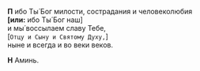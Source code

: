 **П** ибо Ты́ Бог милости, сострадания и человеколюбия  
**[или:** ибо Ты́ Бог наш<R>]</R>  
и мы́ воссылаем славу Тебе,  
<R>[</R>`Отцу и Сыну и Святому Духу,`<R>]</R>  
ныне и всегда и во веки веков.

**Н** Аминь.
